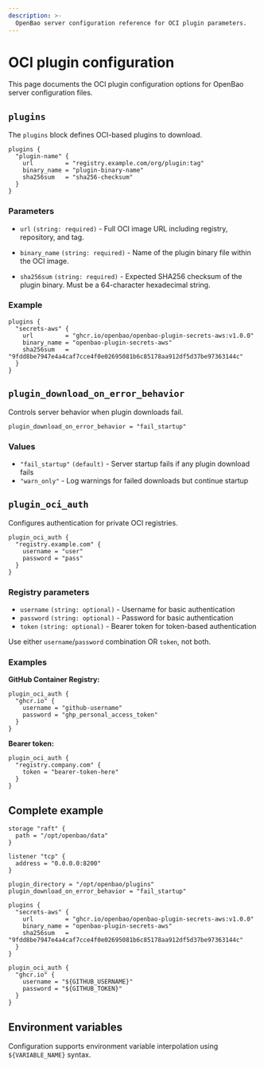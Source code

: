 ```yaml
---
description: >-
  OpenBao server configuration reference for OCI plugin parameters.
---
```


# OCI plugin configuration

This page documents the OCI plugin configuration options for OpenBao server configuration files.

## `plugins`

The `plugins` block defines OCI-based plugins to download.

```hcl
plugins {
  "plugin-name" {
    url         = "registry.example.com/org/plugin:tag"
    binary_name = "plugin-binary-name"  
    sha256sum   = "sha256-checksum"
  }
}
```

### Parameters

- `url` `(string: required)` - Full OCI image URL including registry, repository, and tag.

- `binary_name` `(string: required)` - Name of the plugin binary file within the OCI image.

- `sha256sum` `(string: required)` - Expected SHA256 checksum of the plugin binary. Must be a 64-character hexadecimal string.

### Example

```hcl
plugins {
  "secrets-aws" {
    url         = "ghcr.io/openbao/openbao-plugin-secrets-aws:v1.0.0"
    binary_name = "openbao-plugin-secrets-aws"
    sha256sum   = "9fdd8be7947e4a4caf7cce4f0e02695081b6c85178aa912df5d37be97363144c"
  }
}
```

## `plugin_download_on_error_behavior`

Controls server behavior when plugin downloads fail.

```hcl
plugin_download_on_error_behavior = "fail_startup"
```

### Values

- `"fail_startup"` `(default)` - Server startup fails if any plugin download fails
- `"warn_only"` - Log warnings for failed downloads but continue startup

## `plugin_oci_auth`

Configures authentication for private OCI registries.

```hcl
plugin_oci_auth {
  "registry.example.com" {
    username = "user"
    password = "pass"
  }
}
```

### Registry parameters

- `username` `(string: optional)` - Username for basic authentication
- `password` `(string: optional)` - Password for basic authentication  
- `token` `(string: optional)` - Bearer token for token-based authentication

Use either `username`/`password` combination OR `token`, not both.

### Examples

**GitHub Container Registry:**
```hcl
plugin_oci_auth {
  "ghcr.io" {
    username = "github-username"
    password = "ghp_personal_access_token"
  }
}
```

**Bearer token:**
```hcl
plugin_oci_auth {
  "registry.company.com" {
    token = "bearer-token-here"
  }
}
```

## Complete example

```hcl
storage "raft" {
  path = "/opt/openbao/data"
}

listener "tcp" {
  address = "0.0.0.0:8200"
}

plugin_directory = "/opt/openbao/plugins"
plugin_download_on_error_behavior = "fail_startup"

plugins {
  "secrets-aws" {
    url         = "ghcr.io/openbao/openbao-plugin-secrets-aws:v1.0.0"
    binary_name = "openbao-plugin-secrets-aws"
    sha256sum   = "9fdd8be7947e4a4caf7cce4f0e02695081b6c85178aa912df5d37be97363144c"
  }
}

plugin_oci_auth {
  "ghcr.io" {
    username = "${GITHUB_USERNAME}"
    password = "${GITHUB_TOKEN}"
  }
}
```

## Environment variables

Configuration supports environment variable interpolation using `${VARIABLE_NAME}` syntax.
